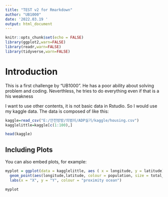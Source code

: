 ---
title: "TEST v2 for Rmarkdown"
author: "UB1000"
date: '2022.03.19 '
output: html_document
---

```{r setup, include=FALSE}
knitr::opts_chunk$set(echo = FALSE)
library(ggplot2,warn=FALSE)
library(readr,warn=FALSE)
library(tidyverse,warn=FALSE)
```


# Introduction

This is a first challenge by "UB1000".
He has a poor ability about solving problem and coding. Neverthless, he tries to do everything even if that is a his weakness 

I want to use other contents, it is not basic data in Rstudio. So I would use my kaggle data.
The data is composed of like this:

```{r,include=FALSE}
kaggle=read_csv("E:/안전방방/의범이/ADP실기/kaggle/housing.csv")
kagglelittle=kaggle[c(1:100),]
```

```{r,echo=TRUE}
head(kaggle)
```

## Including Plots

You can also embed plots, for example:

```{r pressure, echo=FALSE}
myplot = ggplot(data = kagglelittle, aes ( x = longitude, y = latitude)) +
  geom_point(aes(longitude,latitude, colour = population, size = total_rooms)) +
  labs(x = "X", y = "Y", colour = "proximity ocean")
```

```{r,echo=TRUE}
myplot
```

